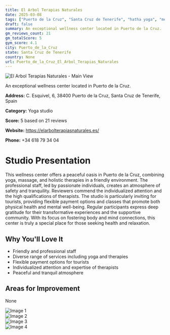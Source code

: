 ```yaml
---
title: El Arbol Terapias Naturales
date: 2025-03-08
tags: ["Puerto de la Cruz", "Santa Cruz de Tenerife", "hatha yoga", "meditation", "wellness", "community", "Puerto de la Cruz"]  
draft: false
summary: An exceptional wellness center located in Puerto de la Cruz.
gm_reviews_count: 21
gm_totalScore: 5
gym_score: 4.1
city: Puerto_de_la_Cruz
state: Santa Cruz de Tenerife
country: None
url: Puerto_de_la_Cruz_El_Arbol_Terapias_Naturales
---
```


<div className="aspect-[16/9] relative my-8">
  <img 
    src="https://lh5.googleusercontent.com/p/AF1QipPhb-yILLbDDhjKlkk4xkUjoi4WuY4nxDZ3UPw4=w1920-h1080-k-no"
    alt="El Arbol Terapias Naturales - Main View"
    className="object-cover absolute inset-0 w-full h-full rounded-lg"
  />
</div>

An exceptional wellness center located in Puerto de la Cruz.

**Address:** C. Esquivel, 6, 38400 Puerto de la Cruz, Santa Cruz de Tenerife, Spain

**Category:** Yoga studio

**Score:** 5 based on 21 reviews

**Website:** https://elarbolterapiasnaturales.es/

**Phone:** +34 618 79 34 04

# Studio Presentation

This wellness center offers a peaceful oasis in Puerto de la Cruz, combining yoga, massage, and holistic therapies in a friendly environment. The professional staff, led by passionate individuals, creates an atmosphere of safety and tranquility. Reviewers commend the individualized attention and the high qualifications of therapists. The studio is particularly inviting for tourists, providing flexible payment options and classes that promote both physical health and mental well-being. Regular participants express deep gratitude for their transformative experiences and the supportive community. With its focus on fostering body and mind connections, this center is truly a special place for those seeking health and relaxation.

## Why You'll Love It

- Friendly and professional staff
- Diverse range of services including yoga and therapies
- Flexible payment options for tourists
- Individualized attention and expertise of therapists
- Peaceful and tranquil atmosphere

## Areas for Improvement

None

<div className="grid grid-cols-1 xl:grid-cols-2 gap-4 my-8">
<div className="aspect-[4/3] relative"><img src="https://lh5.googleusercontent.com/p/AF1QipMUh_8z20z9--iLi89Etn9_poPW-mGVbJn-cyrj=w1920-h1080-k-no" alt="Image 1" className="object-cover absolute inset-0 w-full h-full rounded-lg" /></div>
<div className="aspect-[4/3] relative"><img src="https://lh5.googleusercontent.com/p/AF1QipNX_noKICl_1ddqCaYFmbUz00iaenexhqJXgTCj=w1920-h1080-k-no" alt="Image 2" className="object-cover absolute inset-0 w-full h-full rounded-lg" /></div>
<div className="aspect-[4/3] relative"><img src="https://lh5.googleusercontent.com/p/AF1QipM_X2zLOkb0g8WmaGrTVieEB8bruEToHnB8yEdY=w1920-h1080-k-no" alt="Image 3" className="object-cover absolute inset-0 w-full h-full rounded-lg" /></div>
<div className="aspect-[4/3] relative"><img src="https://lh5.googleusercontent.com/p/AF1QipPIR7oYiUtlUy_sm4YK5XCiPmSCrAVhrNEO47hC=w1920-h1080-k-no" alt="Image 4" className="object-cover absolute inset-0 w-full h-full rounded-lg" /></div>
</div>